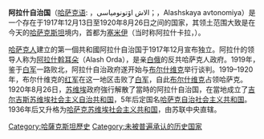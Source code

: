 {{unreferenced|time=2009-12-19T15:54:34+00:00}}
{{Infobox Former Country
|native_name = {{lang|ru|Алаш автономиясы}}
|conventional_long_name =阿拉什自治国
|common_name = 阿拉什
|continent = 亚洲
|region   = 中亚
|country   = 哈萨克斯坦
|era       = 一战
|status    = [[历史上未受国际普遍承认国家列表|历史上未受国际普遍承认国家]]
|government_type = 共和国
|event_start = 
|year_start  = 1917年
|date_start  = 12月13日
|event_end   = 
|year_end    = 1920年
|date_end    = 8月26日
|p1          = 俄罗斯帝国
|flag_p1     = Flag of Russia.svg
|s1          = 哈萨克苏维埃社会主义共和国
|flag_s1     = Flag RSFSR 1918.svg
|image_flag = Proposed Flag of the Alash Autonomy.svg
|flag        = 哈萨克国旗
|flag_type   = 国旗
|image_coat   = 
|image_map    = Карта КАССР.png

|image_map_caption  = 
|capital          = 阿拉什卡拉<br/>（今[[塞米伊|塞米伊]]）
|national_motto   = Oyan, Qazaq! （觉醒吧，哈萨克人！）
|common_languages = [[哈萨克语|哈萨克语]]、[[俄语|俄语]]
|religion         = [[伊斯兰教逊尼派|伊斯兰教逊尼派]]
|leader1      = [[阿里汗·努尔穆罕默多维奇·布克伊哈诺夫|阿里汗·努尔穆罕默多维奇·布克伊哈诺夫]]
|title_leader = 阿拉什斡耳朵
|year_leader1 = 1917年－1920年
|footnotes  = 
}}{{哈萨克斯坦历史}}'''阿拉什自治国'''（[[哈萨克语|哈萨克语]]: {{rtl-lang|kk|Алаш автономиясы}}，الاش اۆتونومياسى；{{lang-ru|Алашская автономия}}，Alashskaya avtonomiya）是一个存在于1917年12月13日至1920年8月26日之间的国家，其领土范围大致是在今天的[[哈萨克斯坦|哈萨克斯坦]]境内，首都为[[塞米伊|塞米伊]]（当时称阿拉什卡拉，{{lang-kk|Алаш-қала}}）。

[[哈萨克人|哈萨克人]]建立的第一個共和國阿拉什自治国于1917年12月宣布独立。阿拉什的领导人称为[[阿拉什|阿拉什]][[斡耳朵|斡耳朵]]（Alash Orda），是亲[[俄国白军|白俄]]的反共哈萨克人政府。1919年，鉴于[[白军|白军]]一路败北，阿拉什自治政府遂开始与[[布尔什维克|布尔什维克]]举行谈判。1919–1920年，布尔什维克的[[苏联红军|红军]]在这一地区击败了[[白军|白军]]，自此[[布尔什维克|布尔什维克]]占领哈萨克。1920年8月26日，[[苏维埃|苏维埃]]政府強行解散了當時的阿拉什自治国，在當地成立了[[吉尔吉斯自治社会主义苏维埃共和国_(1920年－1925年)|吉尔吉斯苏维埃社会主义自治共和国]]，5年后定国名[[哈薩克自治社會主義蘇維埃共和國|哈萨克自治社会主义共和国]]。1936年后又升格为[[哈萨克苏维埃社会主义共和国|哈萨克苏维埃社会主义共和国]]，由苏联中央直辖。
{{俄国革命国家}}
[[Category:哈薩克斯坦歷史|Category:哈薩克斯坦歷史]]
[[Category:未被普遍承认的历史国家|Category:未被普遍承认的历史国家]]